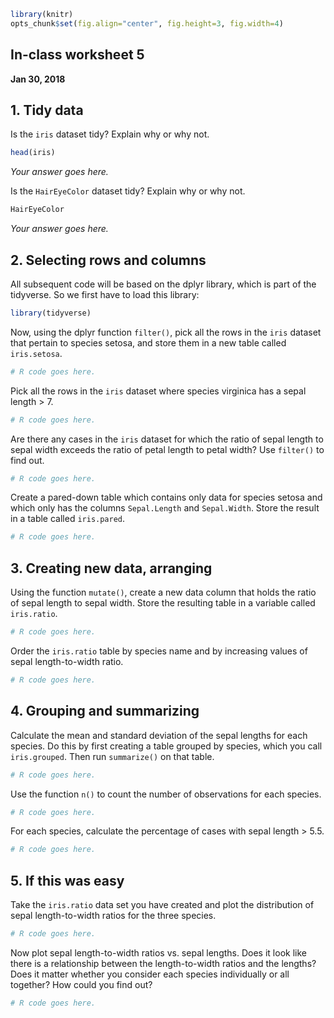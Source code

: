 ```r
library(knitr)
opts_chunk$set(fig.align="center", fig.height=3, fig.width=4)
```
## In-class worksheet 5
**Jan 30, 2018**

## 1. Tidy data

Is the `iris` dataset tidy? Explain why or why not.
```r
head(iris)
```
*Your answer goes here.*

Is the `HairEyeColor` dataset tidy? Explain why or why not.
```r
HairEyeColor
```
*Your answer goes here.*

## 2. Selecting rows and columns
All subsequent code will be based on the dplyr library, which is part of the tidyverse. So we first have to load this library:
```r
library(tidyverse)
```

Now, using the dplyr function `filter()`, pick all the rows in the `iris` dataset that pertain to species setosa, and store them in a new table called `iris.setosa`.
```r
# R code goes here.
```

Pick all the rows in the `iris` dataset where species virginica has a sepal length > 7.
```r
# R code goes here.
```

Are there any cases in the `iris` dataset for which the ratio of sepal length to sepal width exceeds the ratio of petal length to petal width? Use `filter()` to find out.
```r
# R code goes here.
```


Create a pared-down table which contains only data for species setosa and which only has the columns `Sepal.Length` and `Sepal.Width`. Store the result in a table called `iris.pared`.
```r
# R code goes here.
```

## 3. Creating new data, arranging

Using the function `mutate()`, create a new data column that holds the ratio of sepal length to sepal width. Store the resulting table in a variable called `iris.ratio`.
```r
# R code goes here.
```

Order the `iris.ratio` table by species name and by increasing values of sepal length-to-width ratio.
```r
# R code goes here.
```

## 4. Grouping and summarizing

Calculate the mean and standard deviation of the sepal lengths for each species. Do this by first creating a table grouped by species, which you call `iris.grouped`. Then run `summarize()` on that table.
```r
# R code goes here.
```

Use the function `n()` to count the number of observations for each species.
```r
# R code goes here.
```

For each species, calculate the percentage of cases with sepal length > 5.5.
```r
# R code goes here.
```


## 5. If this was easy

Take the `iris.ratio` data set you have created and plot the distribution of sepal length-to-width ratios for the three species.
```r
# R code goes here.
```

Now plot sepal length-to-width ratios vs. sepal lengths. Does it look like there is a relationship between the length-to-width ratios and the lengths? Does it matter whether you consider each species individually or all together? How could you find out?
```r
# R code goes here.
```

